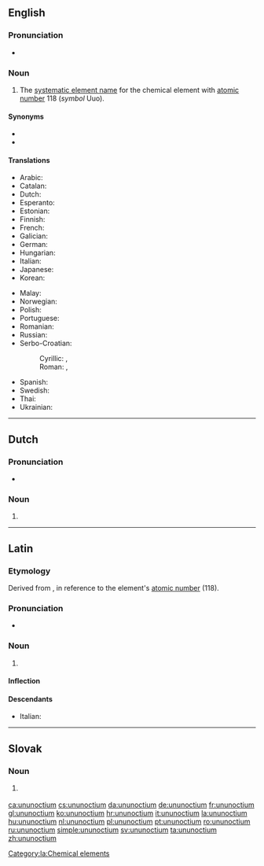 {{also|Ununoctium}}
==English==
{{elements|Uuo|ununseptium|Uus|ununennium|Uue}}

===Pronunciation===
* {{audio|En-ununoctium.oga|Audio|lang=en}}

===Noun===
{{en-noun|-}}
{{wikipedia}}

# The [[systematic element name]] for the chemical element with [[atomic number]] 118 (''symbol'' Uuo).

====Synonyms====
* {{l|en|eka-radon}}
* {{l|en|oganesson}}

====Translations====
{{trans-top|chemical element}}
* Arabic: {{t|ar|أُنُون أُوكْتِيُوم|tr=ʾunun ʾuktiyum|m}}
* Catalan: {{t+|ca|ununocti|m}}
* Dutch: {{t+|nl|ununoctium|n}}
* Esperanto: {{t|eo|ununoktio}}
* Estonian: {{t|et|ununoktium}}
* Finnish: {{t|fi|ununoktium}}
* French: {{t+|fr|ununoctium|m}}
* Galician: {{t+|gl|ununoctio|m}}
* German: {{t+|de|Ununoctium|n}}
* Hungarian: {{t+|hu|ununoktium}}
* Italian: {{t+|it|ununoctio|m}}
* Japanese: {{t|ja|ウンウンオクチウム|tr=ununokuchiumu}}
* Korean: {{t|ko|우누녹튬|tr=ununoktyum}}
{{trans-mid}}
* Malay: {{t|ms|ununoktium}}
* Norwegian: {{t|no|ununoctium}}
* Polish: {{t+|pl|ununoctium|m}}
* Portuguese: {{t+|pt|ununóctio|m}}
* Romanian: {{t+|ro|ununoctiu|n}}
* Russian: {{t+|ru|унуно́ктий|m}}
* Serbo-Croatian:
*: Cyrillic: {{t|sh|унуноктиј|m}}, {{t|sh|унуноктијум|m}}
*: Roman: {{t|sh|ununoktij|m}}, {{t|sh|ununoktijum|m}}
* Spanish: {{t+|es|ununoctio|m}}
* Swedish: {{t+|sv|ununoctium}}
* Thai: {{t|th|อูนอูนออกเทียม|tr=ūnūnòktiam}}
* Ukrainian: {{t|uk|унуноктій|tr=ununóktij|m}}
{{trans-bottom}}

----

==Dutch==
{{wikipedia|lang=nl}}
{{elements|Uuo|ununseptium|Uus|ununennium|Uue|lang=nl}}

===Pronunciation===
* {{audio|Nl-ununoctium.ogg|Audio|lang=nl}}

===Noun===
{{nl-noun|n|-|-}}

# {{l|en|ununoctium}}

----

==Latin==

===Etymology===
Derived from {{suffix|lang=la|[[ūnus|ūn(us)]] (“''one''”) + ''[[ūnus|ūn(us)]]'' + ''[[octō|oct(ō)]]'' (“eight”)|ium|pos2=chemical element suffix}}, in reference to the element's [[atomic number]] (118).

===Pronunciation===
*{{a|Ecclesiastical}} {{IPA|lang=la|/u.nuˈnok.t͡si.um/}}

===Noun===
{{la-noun|new=1|ūnūnoctium|ūnūnoctiī|n|second}}
{{wikipedia|lang=la}}
#{{lb|la|New Latin}} {{l|en|ununoctium}}

====Inflection====
{{la-decl-2nd-N|ūnūnocti}}

====Descendants====
*Italian: {{l|it|ununoctio}}

[[Category:la:Chemical elements]]

----

==Slovak==
{{elements|Uuo|ununseptium|Uus|ununennium|Uue|lang=sk}}

===Noun===
{{sk-noun|g=n|gen=ununoctia|decl=mesto}}

# {{l|en|ununoctium}} {{gloss|element}}

[[ca:ununoctium]]
[[cs:ununoctium]]
[[da:ununoctium]]
[[de:ununoctium]]
[[fr:ununoctium]]
[[gl:ununoctium]]
[[ko:ununoctium]]
[[hr:ununoctium]]
[[it:ununoctium]]
[[la:ununoctium]]
[[hu:ununoctium]]
[[nl:ununoctium]]
[[pl:ununoctium]]
[[pt:ununoctium]]
[[ro:ununoctium]]
[[ru:ununoctium]]
[[simple:ununoctium]]
[[sv:ununoctium]]
[[ta:ununoctium]]
[[zh:ununoctium]]